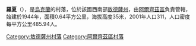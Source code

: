 {{expand|time=2016-09-03T11:09:13+00:00}}
{{unreferenced|time=2016-09-03T11:09:13+00:00}}
{{coord|46|7|19|N|29|20|53|E|scale:30000|display=title}}

'''羅夏'''（{{lang-uk|Роща}}），是[[烏克蘭|烏克蘭]]的村落，位於該國西南部[[敖德薩州|敖德薩州]]，由[[阿爾齊茲區|阿爾齊茲區]]負責管轄，始建於1944年，面積0.64平方公里，海拔高度35米，2001年人口311，人口密度每平方公里485.94人。

{{DEFAULTSORT:Роща}}
[[Category:敖德薩州村落|Category:敖德薩州村落]]
[[Category:阿爾齊茲區村落|Category:阿爾齊茲區村落]]


{{Odessa-geo-stub}}